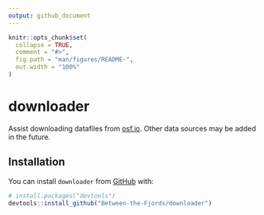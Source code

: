 ```yaml
---
output: github_document
---
```


<!-- README.md is generated from README.Rmd. Please edit that file -->

```r
knitr::opts_chunk$set(
  collapse = TRUE,
  comment = "#>",
  fig.path = "man/figures/README-",
  out.width = "100%"
)
```

# downloader

<!-- badges: start -->
<!-- badges: end -->

Assist downloading datafiles from [osf.io](osf.io). Other data sources may be added in the future.

## Installation

You can install `downloader` from [GitHub](https://github.com/) with:

``` r
# install.packages("devtools")
devtools::install_github("Between-the-Fjords/downloader")
```
